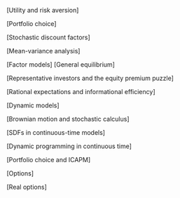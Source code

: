[Utility and risk aversion]

[Portfolio choice]

[Stochastic discount factors]

[Mean-variance analysis]

[Factor models]
[General equilibrium]

[Representative investors and the equity premium puzzle]

[Rational expectations and informational efficiency]

[Dynamic models]

[Brownian motion and stochastic calculus]

[SDFs in continuous-time models]

[Dynamic programming in continuous time]

[Portfolio choice and ICAPM]

[Options]

[Real options]


